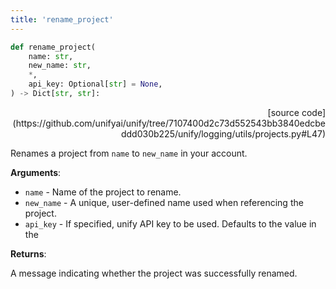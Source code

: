 ```yaml
---
title: 'rename_project'
---
```


```python
def rename_project(
    name: str,
    new_name: str,
    *,
    api_key: Optional[str] = None,
) -> Dict[str, str]:
```

<p align="right">[source code](https://github.com/unifyai/unify/tree/7107400d2c73d552543bb3840edcbeddd030b225/unify/logging/utils/projects.py#L47)</p>

Renames a project from `name` to `new_name` in your account.

**Arguments**:

- `name` - Name of the project to rename.
- `new_name` - A unique, user-defined name used when referencing the project.
- `api_key` - If specified, unify API key to be used. Defaults to the value in the



**Returns**:

A message indicating whether the project was successfully renamed.